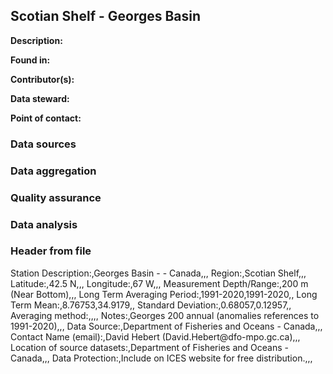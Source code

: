 ## Scotian Shelf - Georges Basin

**Description:** 


**Found in:**

**Contributor(s):**

**Data steward:**

**Point of contact:**

### Data sources

### Data aggregation

### Quality assurance

### Data analysis

### Header from file
Station Description:,Georges Basin -  - Canada,,,
Region:,Scotian Shelf,,,
Latitude:,42.5 N,,,
Longitude:,67 W,,,
Measurement Depth/Range:,200 m (Near Bottom),,,
Long Term Averaging Period:,1991-2020,1991-2020,,
Long Term Mean:,8.76753,34.9179,,
Standard Deviation:,0.68057,0.12957,,
Averaging method:,,,,
Notes:,Georges 200 annual (anomalies references to 1991-2020),,,
Data Source:,Department of Fisheries and Oceans - Canada,,,
Contact Name (email):,David Hebert (David.Hebert@dfo-mpo.gc.ca),,,
Location of source datasets:,Department of Fisheries and Oceans - Canada,,,
Data Protection:,Include on ICES website for free distribution.,,,
